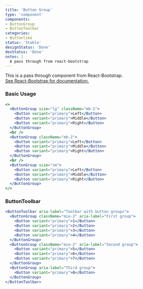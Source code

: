```yaml
---
title: 'Button Group'
type: 'component'
components:
- ButtonGroup
- ButtonToolbar
categories:
- Buttonlike
status: 'Stable'
designStatus: 'Done'
devStatus: 'Done'
notes: |
  A pass through from react-bootstrap
---
```


<p className="lead">
  This is a pass through component from React-Bootstrap.<br/>
  <a href="https://react-bootstrap.github.io/components/button-group/" target="_blank" rel="noopener noreferrer">
    See React-Bootstrap for documentation.
  </a>
</p>

### Basic Usage

```jsx live
<>
  <ButtonGroup size="lg" className="mb-2">
    <Button variant="primary">Left</Button>
    <Button variant="primary">Middle</Button>
    <Button variant="primary">Right</Button>
  </ButtonGroup>
  <br />
  <ButtonGroup className="mb-2">
    <Button variant="primary">Left</Button>
    <Button variant="primary">Middle</Button>
    <Button variant="primary">Right</Button>
  </ButtonGroup>
  <br />
  <ButtonGroup size="sm">
    <Button variant="primary">Left</Button>
    <Button variant="primary">Middle</Button>
    <Button variant="primary">Right</Button>
  </ButtonGroup>
</>
```

### ButtonToolbar

```jsx live
<ButtonToolbar aria-label="Toolbar with button groups">
  <ButtonGroup className="mie-2" aria-label="First group">
    <Button variant="primary">1</Button>
    <Button variant="primary">2</Button>
    <Button variant="primary">3</Button>
    <Button variant="primary">4</Button>
  </ButtonGroup>
  <ButtonGroup className="mie-2" aria-label="Second group">
    <Button variant="primary">5</Button>
    <Button variant="primary">6</Button>
    <Button variant="primary">7</Button>
  </ButtonGroup>
  <ButtonGroup aria-label="Third group">
    <Button variant="primary">8</Button>
  </ButtonGroup>
</ButtonToolbar>
```

<guide
  selectors="buttons wrapper - `btn-group`"
/>

